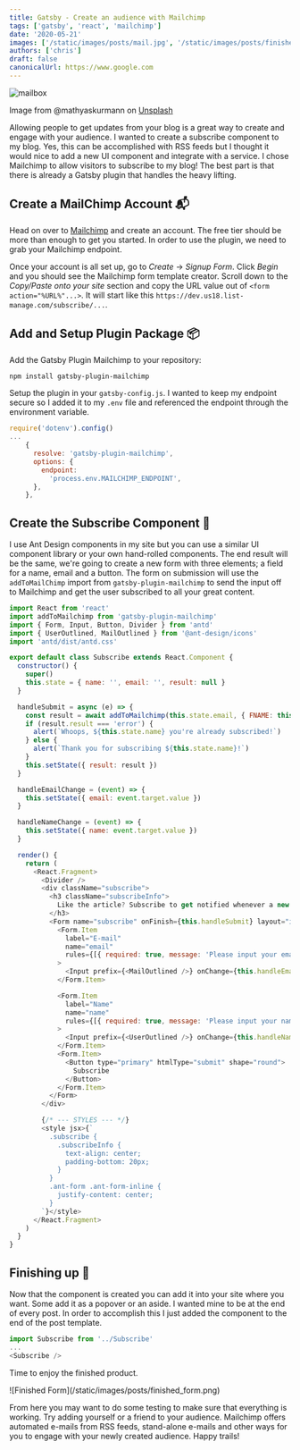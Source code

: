```yaml
---
title: Gatsby - Create an audience with Mailchimp
tags: ['gatsby', 'react', 'mailchimp']
date: '2020-05-21'
images: ['/static/images/posts/mail.jpg', '/static/images/posts/finished_form.png']
authors: ['chris']
draft: false
canonicalUrl: https://www.google.com
---
```


<Image
  className="w-full rounded-xl"
  alt="mailbox"
  src="/static/images/posts/mail.jpg"
  layout="responsive"
  width={450}
  height={250}
/>

<TOCInline toc={props.toc} asDisclosure toHeading={3} />

Image from @mathyaskurmann on [Unsplash](https://unsplash.com/)

Allowing people to get updates from your blog is a great way to create and engage with your audience. I wanted to create a subscribe component to my blog. Yes, this can be accomplished with RSS feeds but I thought it would nice to add a new UI component and integrate with a service. I chose Mailchimp to allow visitors to subscribe to my blog! The best part is that there is already a Gatsby plugin that handles the heavy lifting.

## Create a MailChimp Account 📬

Head on over to [Mailchimp](www.mailchimp.com) and create an account. The free tier should be more than enough to get you started. In order to use the plugin, we need to grab your Mailchimp endpoint.

Once your account is all set up, go to _Create_ -> _Signup Form_. Click _Begin_ and you should see the Mailchimp form template creator. Scroll down to the _Copy/Paste onto your site_ section and copy the URL value out of `<form action="%URL%"...>`. It will start like this `https://dev.us18.list-manage.com/subscribe/...`.

## Add and Setup Plugin Package 📦

Add the Gatsby Plugin Mailchimp to your repository:

```bash
npm install gatsby-plugin-mailchimp
```

Setup the plugin in your `gatsby-config.js`. I wanted to keep my endpoint secure so I added it to my `.env` file and referenced the endpoint through the environment variable.

```js
require('dotenv').config()
...
    {
      resolve: 'gatsby-plugin-mailchimp',
      options: {
        endpoint:
          'process.env.MAILCHIMP_ENDPOINT',
      },
    },
```

## Create the Subscribe Component 🧩

I use Ant Design components in my site but you can use a similar UI component library or your own hand-rolled components. The end result will be the same, we're going to create a new form with three elements; a field for a name, email and a button. The form on submission will use the `addToMailChimp` import from `gatsby-plugin-mailchimp` to send the input off to Mailchimp and get the user subscribed to all your great content.

```js
import React from 'react'
import addToMailchimp from 'gatsby-plugin-mailchimp'
import { Form, Input, Button, Divider } from 'antd'
import { UserOutlined, MailOutlined } from '@ant-design/icons'
import 'antd/dist/antd.css'

export default class Subscribe extends React.Component {
  constructor() {
    super()
    this.state = { name: '', email: '', result: null }
  }

  handleSubmit = async (e) => {
    const result = await addToMailchimp(this.state.email, { FNAME: this.state.name })
    if (result.result === 'error') {
      alert(`Whoops, ${this.state.name} you're already subscribed!`)
    } else {
      alert(`Thank you for subscribing ${this.state.name}!`)
    }
    this.setState({ result: result })
  }

  handleEmailChange = (event) => {
    this.setState({ email: event.target.value })
  }

  handleNameChange = (event) => {
    this.setState({ name: event.target.value })
  }

  render() {
    return (
      <React.Fragment>
        <Divider />
        <div className="subscribe">
          <h3 className="subscribeInfo">
            Like the article? Subscribe to get notified whenever a new article gets published!
          </h3>
          <Form name="subscribe" onFinish={this.handleSubmit} layout="inline">
            <Form.Item
              label="E-mail"
              name="email"
              rules={[{ required: true, message: 'Please input your email.' }]}
            >
              <Input prefix={<MailOutlined />} onChange={this.handleEmailChange} />
            </Form.Item>

            <Form.Item
              label="Name"
              name="name"
              rules={[{ required: true, message: 'Please input your name.' }]}
            >
              <Input prefix={<UserOutlined />} onChange={this.handleNameChange} />
            </Form.Item>
            <Form.Item>
              <Button type="primary" htmlType="submit" shape="round">
                Subscribe
              </Button>
            </Form.Item>
          </Form>
        </div>

        {/* --- STYLES --- */}
        <style jsx>{`
          .subscribe {
            .subscribeInfo {
              text-align: center;
              padding-bottom: 20px;
            }
          }
          .ant-form .ant-form-inline {
            justify-content: center;
          }
        `}</style>
      </React.Fragment>
    )
  }
}
```

## Finishing up 🏁

Now that the component is created you can add it into your site where you want. Some add it as a popover or an aside. I wanted mine to be at the end of every post. In order to accomplish this I just added the component to the end of the post template.

```js
import Subscribe from '../Subscribe'
...
<Subscribe />
```

Time to enjoy the finished product.

<div className="-mx-2 flex flex-wrap overflow-hidden xl:-mx-2">
  <div className="my-1 w-full overflow-hidden px-2 xl:my-1 xl:w-1/2 xl:px-2">
    ![Finished Form](/static/images/posts/finished_form.png)
  </div>
</div>

From here you may want to do some testing to make sure that everything is working. Try adding yourself or a friend to your audience. Mailchimp offers automated e-mails from RSS feeds, stand-alone e-mails and other ways for you to engage with your newly created audience. Happy trails!
